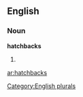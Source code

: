 
==English==

===Noun===
'''hatchbacks'''

# {{plural of|[[hatchback]]}}

[[Category:English plurals]]

[[ar:hatchbacks]]